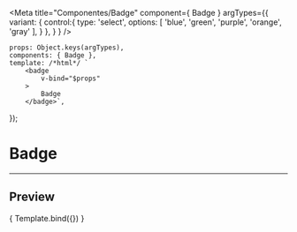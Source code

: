
<Meta
	title="Componentes/Badge"
	component={ Badge }
	argTypes={{
		variant: {
			control:{
				type: 'select',
				options: [
					'blue',
					'green',
					'purple',
					'orange',
					'gray'
				],
			}
		},
	}
}
/>

	props: Object.keys(argTypes),
	components: { Badge },
	template: /*html*/ `
		<badge
			v-bind="$props" 
		>
			Badge
		</badge>`,
});

# Badge
---

## Preview

<Canvas>
	<Story
		name="Badge"
		args={{
			variant: 'blue',
		}}
	>
		{ Template.bind({}) }
	</Story>
</Canvas>

<ArgsTable story="Badge" />